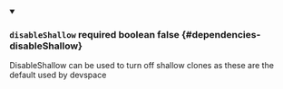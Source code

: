 
<details className="config-field" data-expandable="false" open>
<summary>

### `disableShallow` <span className="config-field-required" data-required="false">required</span> <span className="config-field-type">boolean</span> <span className="config-field-default">false</span> <span className="config-field-enum"></span> {#dependencies-disableShallow}

DisableShallow can be used to turn off shallow clones as these are the default used
by devspace

</summary>



</details>
